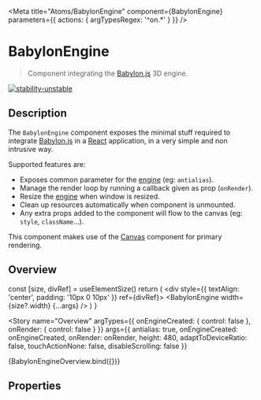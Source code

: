 
<Meta
  title="Atoms/BabylonEngine"
  component={BabylonEngine}
  parameters={{ actions: { argTypesRegex: '^on.*' } }}
/>

# BabylonEngine

> Component integrating the [Babylon.js](https://www.babylonjs.com/) 3D engine.

[![stability-unstable](https://img.shields.io/badge/stability-unstable-yellow.svg)](https://github.com/emersion/stability-badges#unstable)

## Description

The `BabylonEngine` component exposes the minimal stuff required to integrate [Babylon.js](https://www.babylonjs.com/) in a [React](https://reactjs.org/) application, in a
very simple and non intrusive way.

Supported features are:

- Exposes common parameter for the [engine](https://doc.babylonjs.com/typedoc/classes/babylon.engine) (eg: `antialias`).
- Manage the render loop by running a callback given as prop (`onRender`).
- Resize the [engine](https://doc.babylonjs.com/typedoc/classes/babylon.engine) when window is resized.
- Clean up resources automatically when component is unmounted.
- Any extra props added to the component will flow to the canvas (eg: `style`, `className`...).

This component makes use of the [Canvas](/docs/atoms-canvas--overview) component for primary rendering.

## Overview

  const [size, divRef] = useElementSize()
  return (
    <div style={{ textAlign: 'center', padding: '10px 0 10px' }} ref={divRef}>
      <BabylonEngine width={size?.width} {...args} />
    </div>
  )
}

<Story
  name="Overview"
  argTypes={{
    onEngineCreated: {
      control: false
    },
    onRender: {
      control: false
    }
  }}
  args={{
    antialias: true,
    onEngineCreated: onEngineCreated,
    onRender: onRender,
    height: 480,
    adaptToDeviceRatio: false,
    touchActionNone: false,
    disableScrolling: false
  }}
>
  {BabylonEngineOverview.bind({})}
</Story>

## Properties

<ArgsTable story="Overview" />

